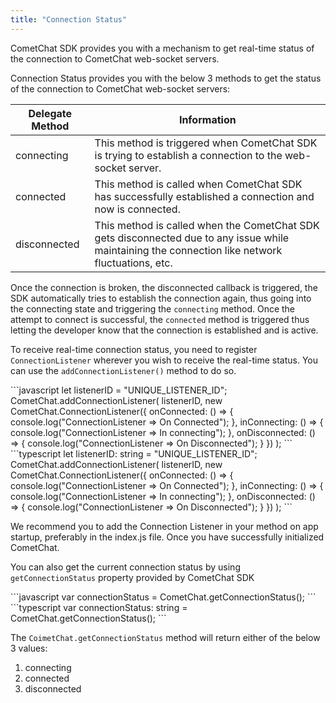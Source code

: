 ```yaml
---
title: "Connection Status"
---
```




CometChat SDK provides you with a mechanism to get real-time status of the connection to CometChat web-socket servers.

Connection Status provides you with the below 3 methods to get the status of the connection to CometChat web-socket servers:

| Delegate Method | Information                                                                                                                                      |
| --------------- | ------------------------------------------------------------------------------------------------------------------------------------------------ |
| connecting      | This method is triggered when CometChat SDK is trying to establish a connection to the web-socket server.                                        |
| connected       | This method is called when CometChat SDK has successfully established a connection and now is connected.                                         |
| disconnected    | This method is called when the CometChat SDK gets disconnected due to any issue while maintaining the connection like network fluctuations, etc. |

Once the connection is broken, the disconnected callback is triggered, the SDK automatically tries to establish the connection again, thus going into the connecting state and triggering the `connecting` method. Once the attempt to connect is successful, the `connected` method is triggered thus letting the developer know that the connection is established and is active.

To receive real-time connection status, you need to register `ConnectionListener` wherever you wish to receive the real-time status. You can use the `addConnectionListener()` method to do so.

<Tabs>
<Tab title="Connection Listener">
```javascript
let listenerID = "UNIQUE_LISTENER_ID";
CometChat.addConnectionListener(
  listenerID,
  new CometChat.ConnectionListener({
      onConnected: () => {
          console.log("ConnectionListener => On Connected");
      },
      inConnecting: () => {
          console.log("ConnectionListener => In connecting");
      },
      onDisconnected: () => {
        console.log("ConnectionListener => On Disconnected");
      }
  })
);  
```

</Tab>

<Tab title="TypeScript">
```typescript
let listenerID: string = "UNIQUE_LISTENER_ID";
CometChat.addConnectionListener(
  listenerID,
  new CometChat.ConnectionListener({
      onConnected: () => {
          console.log("ConnectionListener => On Connected");
      },
      inConnecting: () => {
          console.log("ConnectionListener => In connecting");
      },
      onDisconnected: () => {
          console.log("ConnectionListener => On Disconnected");
      }
  })
);
```

</Tab>

</Tabs>

<Note>

We recommend you to add the Connection Listener in your method on app startup, preferably in the index.js file. Once you have successfully initialized CometChat.

</Note>

You can also get the current connection status by using `getConnectionStatus` property provided by CometChat SDK

<Tabs>
<Tab title="Get Connection Status">
```javascript
var connectionStatus = CometChat.getConnectionStatus();
```

</Tab>

<Tab title="TypeScript">
```typescript
var connectionStatus: string = CometChat.getConnectionStatus();   
```

</Tab>

</Tabs>

The `CoimetChat.getConnectionStatus` method will return either of the below 3 values:

1. connecting
2. connected
3. disconnected
